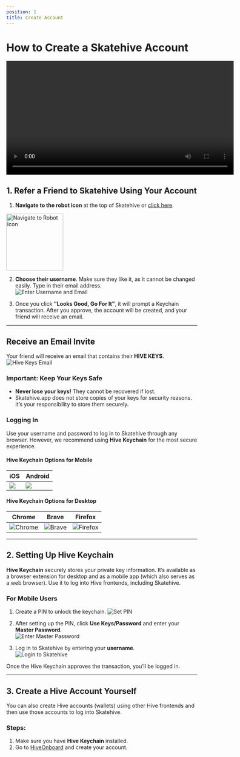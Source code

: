 ```yaml
---
position: 1
title: Create Account
---
```

# How to Create a Skatehive Account


<div style={{
  display: 'flex',
  justifyContent: 'center',
  alignItems: 'center',
  margin: '20px 0'
}}>
<video width="600" controls>
  <source src="https://ipfs.skatehive.app/ipfs/QmYuM1h51bddDuC44FoAQYp9FRF2CghCncULeS4T3bp727" type="video/mp4" />
  Seu navegador não suporta a tag de vídeo.
</video>
</div>

## 1. Refer a Friend to Skatehive Using Your Account

1. **Navigate to the robot icon** at the top of Skatehive or [click here](https://skatehive.app).  

<img src="https://i.ibb.co/JCCj9Sf/image.png" alt="Navigate to Robot Icon" width="150" />

2. **Choose their username**. Make sure they like it, as it cannot be changed easily. Type in their email address.  
![Enter Username and Email](https://hackmd.io/_uploads/H1tZGNP1Jx.png)

3. Once you click **"Looks Good, Go For It"**, it will prompt a Keychain transaction. After you approve, the account will be created, and your friend will receive an email.

---

## Receive an Email Invite

Your friend will receive an email that contains their **HIVE KEYS**.  
![Hive Keys Email](https://ipfs.skatehive.app/ipfs/QmbTbULhRtAfyd19cTNYfrsjpsuRN2TV9sxZ5yzQQeR44D)

### Important: Keep Your Keys Safe
- **Never lose your keys!** They cannot be recovered if lost.
- Skatehive.app does not store copies of your keys for security reasons. It’s your responsibility to store them securely.

### Logging In
Use your username and password to log in to Skatehive through any browser. However, we recommend using **Hive Keychain** for the most secure experience.

#### Hive Keychain Options for Mobile

<div style={{ display: 'flex', justifyContent: 'center' }}>


| iOS  | Android |
| -------- | -------- |
| ![](https://hive-keychain.com/img/browsers/ios.svg) | ![](https://hive-keychain.com/img/browsers/android.svg) |  

</div>

#### Hive Keychain Options for Desktop

<div style={{
  display: 'flex', 
  justifyContent: 'center', 
  backgroundColor: 'var(--ifm-color-background)', 
  padding: '20px', 
  borderRadius: '8px',
  color: 'var(--text-color)'
}}>
  <table style={{
    textAlign: 'center', 
    borderSpacing: '16px', 
    color: 'inherit'
  }}>
    <thead>
      <tr>
        <th style={{ color: 'inherit' }}>Chrome</th>
        <th style={{ color: 'inherit' }}>Brave</th>
        <th style={{ color: 'inherit' }}>Firefox</th>
      </tr>
    </thead>
    <tbody style={{ backgroundColor: '#808080'}}>
      <tr>
        <td style={{
          padding: '10px', 
          borderRadius: '8px',
          boxShadow: '0 2px 4px rgba(0, 0, 0, 0.1)'
        }}>
          <img 
            src="https://hive-keychain.com/img/browsers/chrome.svg" 
            alt="Chrome" 
            style={{
              maxWidth: '60px',
              borderRadius: '8px'
            }}
          />
        </td>
        <td style={{
          padding: '10px', 
          borderRadius: '8px',
          boxShadow: '0 2px 4px rgba(0, 0, 0, 0.1)'
        }}>
          <img 
            src="https://hive-keychain.com/img/browsers/brave.svg" 
            alt="Brave" 
            style={{
              maxWidth: '60px',
              borderRadius: '8px'
            }}
          />
        </td>
        <td style={{
          padding: '10px', 
          borderRadius: '8px',
          boxShadow: '0 2px 4px rgba(0, 0, 0, 0.1)'
        }}>
          <img 
            src="https://hive-keychain.com/img/browsers/firefox.svg" 
            alt="Firefox" 
            style={{
              maxWidth: '60px',
              borderRadius: '8px'
            }}
          />
        </td>
      </tr>
    </tbody>
  </table>
</div>

---

## 2. Setting Up Hive Keychain

**Hive Keychain** securely stores your private key information. It’s available as a browser extension for desktop and as a mobile app (which also serves as a web browser). Use it to log into Hive frontends, including Skatehive.

### For Mobile Users
1. Create a PIN to unlock the keychain.
   ![Set PIN](https://hackmd.io/_uploads/rk9Y1SDJJg.png)

2. After setting up the PIN, click **Use Keys/Password** and enter your **Master Password**.  
   ![Enter Master Password](https://hackmd.io/_uploads/HyBYyBwJJx.png)

3. Log in to Skatehive by entering your **username**.  
   ![Login to Skatehive](https://hackmd.io/_uploads/ByGmlHDkJl.png)

Once the Hive Keychain approves the transaction, you’ll be logged in.

---

## 3. Create a Hive Account Yourself

You can also create Hive accounts (wallets) using other Hive frontends and then use those accounts to log into Skatehive.

### Steps:
1. Make sure you have **Hive Keychain** installed.
2. Go to [HiveOnboard](https://hiveonboard.com/create-account) and create your account.

